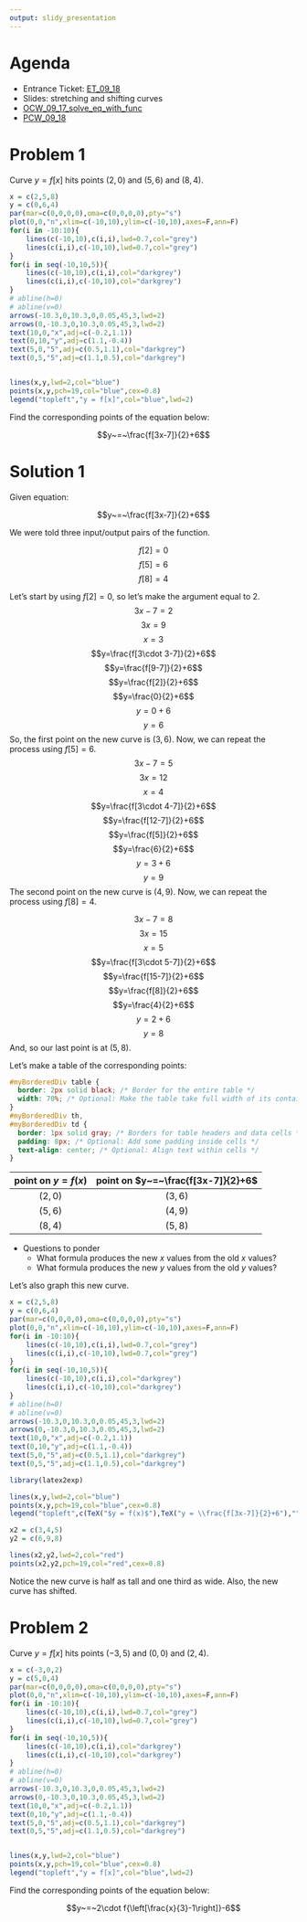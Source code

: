 ```yaml
---
output: slidy_presentation
---
```



# Agenda

* Entrance Ticket: [ET_09_18](https://bart.instructure.com/courses/2110/quizzes/3180)
* Slides: stretching and shifting curves
* [OCW_09_17_solve_eq_with_func](https://bart.instructure.com/courses/2110/quizzes/3179)
* [PCW_09_18](https://bart.instructure.com/courses/2110/assignments/28737)


# Problem 1

Curve $y=f[x]$ hits points $(2,0)$ and $(5,6)$ and $(8,4)$.

```r
x = c(2,5,8)
y = c(0,6,4)
par(mar=c(0,0,0,0),oma=c(0,0,0,0),pty="s")
plot(0,0,"n",xlim=c(-10,10),ylim=c(-10,10),axes=F,ann=F)
for(i in -10:10){
    lines(c(-10,10),c(i,i),lwd=0.7,col="grey")
    lines(c(i,i),c(-10,10),lwd=0.7,col="grey")
}
for(i in seq(-10,10,5)){
    lines(c(-10,10),c(i,i),col="darkgrey")
    lines(c(i,i),c(-10,10),col="darkgrey")
}
# abline(h=0)
# abline(v=0)
arrows(-10.3,0,10.3,0,0.05,45,3,lwd=2)
arrows(0,-10.3,0,10.3,0.05,45,3,lwd=2)
text(10,0,"x",adj=c(-0.2,1.1))
text(0,10,"y",adj=c(1.1,-0.4))
text(5,0,"5",adj=c(0.5,1.1),col="darkgrey")
text(0,5,"5",adj=c(1.1,0.5),col="darkgrey")


lines(x,y,lwd=2,col="blue")
points(x,y,pch=19,col="blue",cex=0.8)
legend("topleft","y = f[x]",col="blue",lwd=2)

```


Find the corresponding points of the equation below:

$$y~=~\frac{f[3x-7]}{2}+6$$

# Solution 1

Given equation:

$$y~=~\frac{f[3x-7]}{2}+6$$

We were told three input/output pairs of the function.

$$f[2]=0$$
$$f[5]=6$$
$$f[8]=4$$

Let's start by using $f[2]=0$, so let's make the argument equal to $2$.
$$3x-7=2$$
$$3x=9$$
$$x=3$$
$$y=\frac{f[3\cdot 3-7]}{2}+6$$
$$y=\frac{f[9-7]}{2}+6$$
$$y=\frac{f[2]}{2}+6$$
$$y=\frac{0}{2}+6$$
$$y=0+6$$
$$y=6$$
So, the first point on the new curve is $(3,6)$. Now, we can repeat the process using 
$f[5]=6$.
$$3x-7=5$$
$$3x=12$$
$$x=4$$
$$y=\frac{f[3\cdot 4-7]}{2}+6$$
$$y=\frac{f[12-7]}{2}+6$$
$$y=\frac{f[5]}{2}+6$$
$$y=\frac{6}{2}+6$$
$$y=3+6$$
$$y=9$$
The second point on the new curve is $(4,9)$. Now, we can repeat the process using 
$f[8]=4$.

$$3x-7=8$$
$$3x=15$$
$$x=5$$
$$y=\frac{f[3\cdot 5-7]}{2}+6$$
$$y=\frac{f[15-7]}{2}+6$$
$$y=\frac{f[8]}{2}+6$$
$$y=\frac{4}{2}+6$$
$$y=2+6$$
$$y=8$$
And, so our last point is at $(5,8)$.

Let's make a table of the corresponding points:

```css
#myBorderedDiv table {
  border: 2px solid black; /* Border for the entire table */
  width: 70%; /* Optional: Make the table take full width of its container */
}
#myBorderedDiv th,
#myBorderedDiv td {
  border: 1px solid gray; /* Borders for table headers and data cells */
  padding: 8px; /* Optional: Add some padding inside cells */
  text-align: center; /* Optional: Align text within cells */
}
```


<div id="myBorderedDiv">

| point on $y=f(x)$ | point on $y~=~\frac{f[3x-7]}{2}+6$ |
|:---:|:---:|
| $(2,0)$ | $(3,6)$ |
| $(5,6)$ | $(4,9)$ |
| $(8,4)$ | $(5,8)$ |

</div>


* Questions to ponder
    * What formula produces the new $x$ values from the old $x$ values?
    * What formula produces the new $y$ values from the old $y$ values?

Let's also graph this new curve.

```r
x = c(2,5,8)
y = c(0,6,4)
par(mar=c(0,0,0,0),oma=c(0,0,0,0),pty="s")
plot(0,0,"n",xlim=c(-10,10),ylim=c(-10,10),axes=F,ann=F)
for(i in -10:10){
    lines(c(-10,10),c(i,i),lwd=0.7,col="grey")
    lines(c(i,i),c(-10,10),lwd=0.7,col="grey")
}
for(i in seq(-10,10,5)){
    lines(c(-10,10),c(i,i),col="darkgrey")
    lines(c(i,i),c(-10,10),col="darkgrey")
}
# abline(h=0)
# abline(v=0)
arrows(-10.3,0,10.3,0,0.05,45,3,lwd=2)
arrows(0,-10.3,0,10.3,0.05,45,3,lwd=2)
text(10,0,"x",adj=c(-0.2,1.1))
text(0,10,"y",adj=c(1.1,-0.4))
text(5,0,"5",adj=c(0.5,1.1),col="darkgrey")
text(0,5,"5",adj=c(1.1,0.5),col="darkgrey")

library(latex2exp)

lines(x,y,lwd=2,col="blue")
points(x,y,pch=19,col="blue",cex=0.8)
legend("topleft",c(TeX("$y = f(x)$"),TeX("y = \\frac{f[3x-7]}{2}+6"),""),col=c("blue","red",NA),lwd=c(2,2,NA))

x2 = c(3,4,5)
y2 = c(6,9,8)

lines(x2,y2,lwd=2,col="red")
points(x2,y2,pch=19,col="red",cex=0.8)


```


Notice the new curve is half as tall and one third as wide. Also, the new curve has shifted.





# Problem 2

Curve $y=f[x]$ hits points $(-3,5)$ and $(0,0)$ and $(2,4)$.

```r
x = c(-3,0,2)
y = c(5,0,4)
par(mar=c(0,0,0,0),oma=c(0,0,0,0),pty="s")
plot(0,0,"n",xlim=c(-10,10),ylim=c(-10,10),axes=F,ann=F)
for(i in -10:10){
    lines(c(-10,10),c(i,i),lwd=0.7,col="grey")
    lines(c(i,i),c(-10,10),lwd=0.7,col="grey")
}
for(i in seq(-10,10,5)){
    lines(c(-10,10),c(i,i),col="darkgrey")
    lines(c(i,i),c(-10,10),col="darkgrey")
}
# abline(h=0)
# abline(v=0)
arrows(-10.3,0,10.3,0,0.05,45,3,lwd=2)
arrows(0,-10.3,0,10.3,0.05,45,3,lwd=2)
text(10,0,"x",adj=c(-0.2,1.1))
text(0,10,"y",adj=c(1.1,-0.4))
text(5,0,"5",adj=c(0.5,1.1),col="darkgrey")
text(0,5,"5",adj=c(1.1,0.5),col="darkgrey")


lines(x,y,lwd=2,col="blue")
points(x,y,pch=19,col="blue",cex=0.8)
legend("topleft","y = f[x]",col="blue",lwd=2)

```


Find the corresponding points of the equation below:

$$y~=~2\cdot f{\left[\frac{x}{3}-1\right]}-6$$

\vspace{10in}


